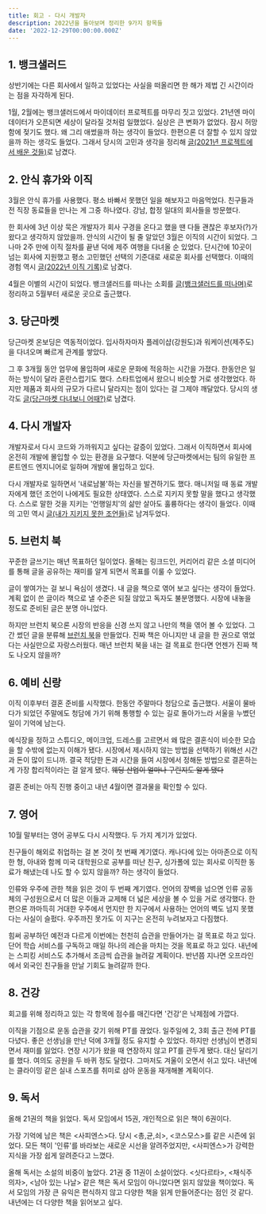```yaml
---
title: 회고 - 다시 개발자
description: 2022년을 돌아보며 정리한 9가지 항목들
date: '2022-12-29T00:00:00.000Z'
---
```


## 1. 뱅크샐러드

상반기에는 다른 회사에서 일하고 있었다는 사실을 떠올리면 한 해가 제법 긴 시간이라는 점을 자각하게 된다.

1월, 2월에는 뱅크샐러드에서 마이데이터 프로젝트를 마무리 짓고 있었다. 21년엔 마이데이터가 오픈되면 세상이 달라질 것처럼 일했었다. 실상은 큰 변화가 없었다. 잠시 허망함에 젖기도 했다. 왜 그리 애썼을까 하는 생각이 들었다. 한편으론 더 잘할 수 있지 않았을까 하는 생각도 들었다. 그래서 당시의 고민과 생각을 정리해 [글(2021년 프로젝트에서 배운 것들)](https://hajoeun.com/2022/retrospection-2021)로 남겼다.

## 2. 안식 휴가와 이직

3월은 안식 휴가를 사용했다. 평소 바빠서 못했던 일을 해보자고 마음먹었다. 친구들과 전 직장 동료들을 만나는 게 그중 하나였다. 강남, 합정 일대의 회사들을 방문했다.

한 회사에 3년 이상 묵은 개발자가 회사 구경을 온다고 했을 땐 다들 괜찮은 후보자(?)가 왔다고 생각하지 않았을까. 안식의 시간이 될 줄 알았던 3월은 이직의 시간이 되었다. 그나마 2주 만에 이직 절차를 끝낸 덕에 제주 여행을 다녀올 순 있었다. 단시간에 10곳이 넘는 회사에 지원했고 평소 고민했던 선택의 기준대로 새로운 회사를 선택했다. 이때의 경험 역시 [글(2022년 이직 기록)](https://hajoeun.com/2022/record-of-change-jobs-in-2022)로 남겼다.

4월은 이별의 시간이 되었다. 뱅크샐러드를 떠나는 소회를 [글(뱅크샐러드를 떠나며)](https://hajoeun.com/2022/resignation-from-banksalad)로 정리하고 5월부터 새로운 곳으로 출근했다.

## 3. 당근마켓

당근마켓 온보딩은 역동적이었다. 입사하자마자 플레이샵(강원도)과 워케이션(제주도)을 다녀오며 빠르게 관계를 쌓았다.

그 후 3개월 동안 업무에 몰입하며 새로운 문화에 적응하는 시간을 가졌다. 한동안은 일하는 방식이 달라 혼란스럽기도 했다. 스타트업에서 왔으니 비슷할 거로 생각했었다. 하지만 제품과 회사의 규모가 다르니 달라지는 점이 있다는 걸 그제야 깨달았다. 당시의 생각도 [글(당근마켓 다녀보니 어때?)](https://hajoeun.com/2022/review-of-working-for-daangn)로 남겼다.

## 4. 다시 개발자

개발자로서 다시 코드와 가까워지고 싶다는 갈증이 있었다. 그래서 이직하면서 회사에 온전히 개발에 몰입할 수 있는 환경을 요구했다. 덕분에 당근마켓에서는 팀의 유일한 프론트엔드 엔지니어로 일하며 개발에 몰입하고 있다.

다시 개발자로 일하면서 '내로남불'하는 자신을 발견하기도 했다. 매니저일 때 동료 개발자에게 했던 조언이 나에게도 필요한 상태였다. 스스로 지키지 못할 말을 했다고 생각했다. 스스로 말한 것을 지키는 '언행일치'의 삶만 살아도 훌륭하다는 생각이 들었다. 이때의 고민 역시 [글(내가 지키지 못한 조언들)](https://hajoeun.com/2022/double-standard)로 남겨두었다.

## 5. 브런치 북

꾸준한 글쓰기는 매년 목표하던 일이었다. 올해는 링크드인, 커리어리 같은 소셜 미디어를 통해 글을 공유하는 재미를 알게 되면서 목표를 이룰 수 있었다.

글이 쌓여가는 걸 보니 욕심이 생겼다. 내 글을 책으로 엮어 보고 싶다는 생각이 들었다. 계획 없이 쓴 글이라 책으로 낼 수준은 되질 않았고 독자도 불분명했다. 시장에 내놓을 정도로 준비된 글은 분명 아니었다.

하지만 브런치 북으론 시장의 반응을 신경 쓰지 않고 나만의 책을 엮어 볼 수 있었다. 그간 썼던 글을 분류해 [브런치 북](https://brunch.co.kr/brunchbook/joeunonsoftware)을 만들었다. 진짜 책은 아니지만 내 글을 한 권으로 엮었다는 사실만으로 자랑스러웠다. 매년 브런치 북을 내는 걸 목표로 한다면 언젠가 진짜 책도 나오지 않을까?

## 6. 예비 신랑

이직 이후부터 결혼 준비를 시작했다. 한동안 주말마다 청담으로 출근했다. 서울이 물바다가 되었던 주말에도 청담에 가기 위해 통행할 수 있는 길로 돌아가느라 서울을 누볐던 일이 기억에 남는다.

예식장을 정하고 스튜디오, 메이크업, 드레스를 고르면서 왜 많은 결혼식이 비슷한 모습을 할 수밖에 없는지 이해가 됐다. 시장에서 제시하지 않는 방법을 선택하기 위해선 시간과 돈이 많이 드니까. 결국 적당한 돈과 시간을 들여 시장에서 정해둔 방법으로 결혼하는 게 가장 합리적이라는 걸 알게 됐다. ~~웨딩 산업이 얼마나 구린지도 알게 됐다~~

결혼 준비는 아직 진행 중이고 내년 4월이면 결과물을 확인할 수 있다.

## 7. 영어

10월 말부터는 영어 공부도 다시 시작했다. 두 가지 계기가 있었다.

친구들이 해외로 취업하는 걸 본 것이 첫 번째 계기였다. 캐나다에 있는 아마존으로 이직한 형, 아내와 함께 미국 대학원으로 공부를 떠난 친구, 싱가폴에 있는 회사로 이직한 동료가 해냈는데 나도 할 수 있지 않을까? 하는 생각이 들었다.

인류와 우주에 관한 책을 읽은 것이 두 번째 계기였다. 언어의 장벽을 넘으면 인류 공동체의 구성원으로서 더 많은 이들과 교제해 더 넓은 세상을 볼 수 있을 거로 생각했다. 한편으론 까마득히 거대한 우주에서 먼지만 한 지구에서 사용하는 언어의 벽도 넘지 못했다는 사실이 슬펐다. 우주까진 못가도 이 지구는 온전히 누려보자고 다짐했다.

힘써 공부하던 예전과 다르게 이번에는 천천히 습관을 만들어가는 걸 목표로 하고 있다. 단어 학습 서비스를 구독하고 매일 하나의 레슨을 마치는 것을 목표로 하고 있다. 내년에는 스피킹 서비스도 추가해서 조금씩 습관을 늘려갈 계획이다. 반년쯤 지나면 오프라인에서 외국인 친구들을 만날 기회도 늘려갈까 한다.

## 8. 건강

회고를 위해 정리하고 있는 각 항목에 점수를 매긴다면 '건강'은 낙제점에 가깝다.

이직을 기점으로 운동 습관을 갖기 위해 PT를 끊었다. 일주일에 2, 3회 출근 전에 PT를 다녔다. 좋은 선생님을 만난 덕에 3개월 정도 유지할 수 있었다. 하지만 선생님이 변경되면서 재미를 잃었다. 연장 시기가 왔을 때 연장하지 않고 PT를 관두게 됐다. 대신 달리기를 했다. 여의도 공원을 두 바퀴 정도 달렸다. 그마저도 겨울이 오면서 쉬고 있다. 내년에는 클라이밍 같은 실내 스포츠를 취미로 삼아 운동을 재개해볼 계획이다.

## 9. 독서

올해 21권의 책을 읽었다. 독서 모임에서 15권, 개인적으로 읽은 책이 6권이다.

가장 기억에 남은 책은 \<사피엔스\>다. 당시 \<총,균,쇠\>, \<코스모스\>를 같은 시즌에 읽었다. 모든 책이 '인류'를 바라보는 새로운 시선을 알려주었지만, \<사피엔스\>가 강력한 지식을 가장 쉽게 알려준다고 느꼈다.

올해 독서는 소설의 비중이 높았다. 21권 중 11권이 소설이었다. \<싯다르타\>, \<채식주의자\>, \<남아 있는 나날\> 같은 책은 독서 모임이 아니었다면 읽지 않았을 책이었다. 독서 모임의 가장 큰 유익은 편식하지 않고 다양한 책을 읽게 만들어준다는 점인 것 같다. 내년에는 더 다양한 책을 읽어보고 싶다.
